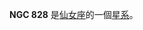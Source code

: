 {{NGCInfoBox|NGCID=NGC 828|發現者=弗里德里希·威廉·赫歇爾|發現日期=1786年10月18日|其他編號=UGC 1655,MCG 6-5-92,ZWG 522.125|曆元=J2000.0|赤經=2時10分9.5秒
|赤緯=39°11'28"|星座=仙女座|星體=星系|星等=12.2|表面亮度=13.6|藍等=13.1}}

'''NGC 828''' 是[[仙女座|仙女座]]的一個[[星系|星系]]。

{{NGCReference|828}}

{{Catalogs|NGC=828}}